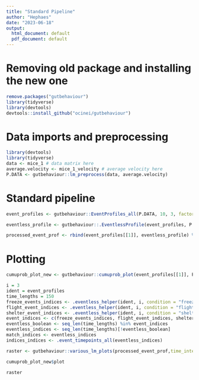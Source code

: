 ```yaml
---
title: "Standard Pipeline"
author: "Hephaes"
date: "2023-06-18"
output:
  html_document: default
  pdf_document: default
---
```


# Removing old package and installing the new one
```r
remove.packages("gutbehaviour")
library(tidyverse)
library(devtools)
devtools::install_github("ocinei/gutbehaviour")
```

# Data imports and preprocessing 
```r
library(devtools)
library(tidyverse)
data <- mice_1 # data matrix here
average.velocity <- mice_1_velocity # average velocity here 
P.DATA <- gutbehaviour::lm_preprocess(data, average.velocity)
```

# Standard pipeline
```r
event_profiles <- gutbehaviour::EventProfiles_all(P.DATA, 10, 3, factor.freeze = 0.05, factor.flight = 2)
```

```r
eventless_profile <- gutbehaviour::.EventlessProfile(event_profiles, P.DATA)
```

```r
processed_event_prof <- rbind(event_profiles[[1]], eventless_profile) %>% gutbehaviour::processed_eventprofiles()
```

# Plotting 
```r
cumuprob_plot_new <- gutbehaviour::cumuprob_plot(event_profiles[[1]], P.DATA$time_intervals)
```

```r
i = 3
ident = event_profiles
time_lengths = 150
freeze_events_indices <- .eventless_helper(ident, i, condition = "freeze")
flight_event_indices <- .eventless_helper(ident, i, condition = "flight")
shelter_event_indices <- .eventless_helper(ident, i, condition = "shelter")
event_indices <- c(freeze_events_indices, flight_event_indices, shelter_event_indices)
eventless_boolean <- seq_len(time_lengths) %in% event_indices
eventless_indices <- seq_len(time_lengths)[!eventless_boolean]
match_indices <- eventless_indices
indices_indices <- .event_timepoints_all(eventless_indices)
```


```r
raster <- gutbehaviour::various_lm_plots(processed_event_prof,time_intervals = P.DATA$time_intervals, size_parameter = 10)
```

```r
cumuprob_plot_new$plot
```

```r
raster
```



